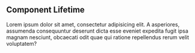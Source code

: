 ## Component Lifetime

Lorem ipsum dolor sit amet, consectetur adipisicing elit. A asperiores, assumenda consequuntur deserunt dicta esse
eveniet expedita fugit ipsa magnam nesciunt, obcaecati odit quae qui ratione repellendus rerum velit voluptatem?
